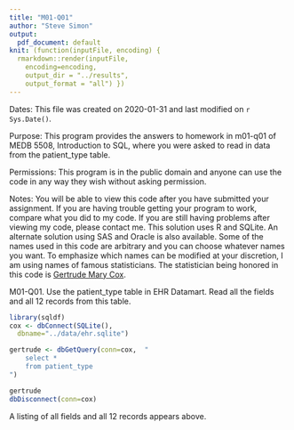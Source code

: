 ```yaml
---
title: "M01-Q01"
author: "Steve Simon"
output:
  pdf_document: default
knit: (function(inputFile, encoding) {
  rmarkdown::render(inputFile, 
    encoding=encoding,
    output_dir = "../results", 
    output_format = "all") })  
---
```


Dates: This file was created on 2020-01-31 and last modified on `r Sys.Date()`.

Purpose: This program provides the answers to homework in m01-q01 of MEDB 5508, Introduction to SQL, where you were asked to read in data from the patient_type table.

Permissions: This program is in the public domain and anyone can use the code in any way they wish without asking permission.

Notes: You will be able to view this code after you have submitted your assignment. If you are having trouble getting your program to work, compare what you did to my code. If you are still having problems after viewing my code, please contact me. This solution uses R and SQLite. An alternate solution using SAS and Oracle is also available. Some of the names used in this code are arbitrary and you can choose whatever names you want. To emphasize which names can be modified at your discretion, I am using names of famous statisticians. The statistician being honored in this code is [Gertrude Mary Cox](https://en.wikipedia.org/wiki/Gertrude_Mary_Cox).

M01-Q01. Use the patient_type table in EHR Datamart. Read all the fields and all 12 records from this table.

```r
library(sqldf)
cox <- dbConnect(SQLite(),
  dbname="../data/ehr.sqlite")

gertrude <- dbGetQuery(conn=cox,  "
    select *
    from patient_type
")

gertrude
dbDisconnect(conn=cox)
```

A listing of all fields and all 12 records appears above.